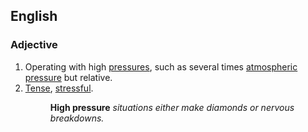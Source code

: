 ==English==

===Adjective===
{{en-adj|-}}

#Operating with high [[pressure]]s, such as several times [[atmospheric pressure]] but relative.
#[[tense|Tense]], [[stressful]].
#:'''High pressure''' ''situations either make diamonds or nervous breakdowns.''